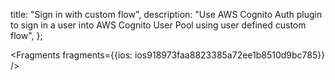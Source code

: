   title: "Sign in with custom flow",
  description: "Use AWS Cognito Auth plugin to sign in a user into AWS Cognito User Pool using user defined custom flow",
};






<Fragments fragments={{ios: ios918973faa8823385a72ee1b8510d9bc785}} />
